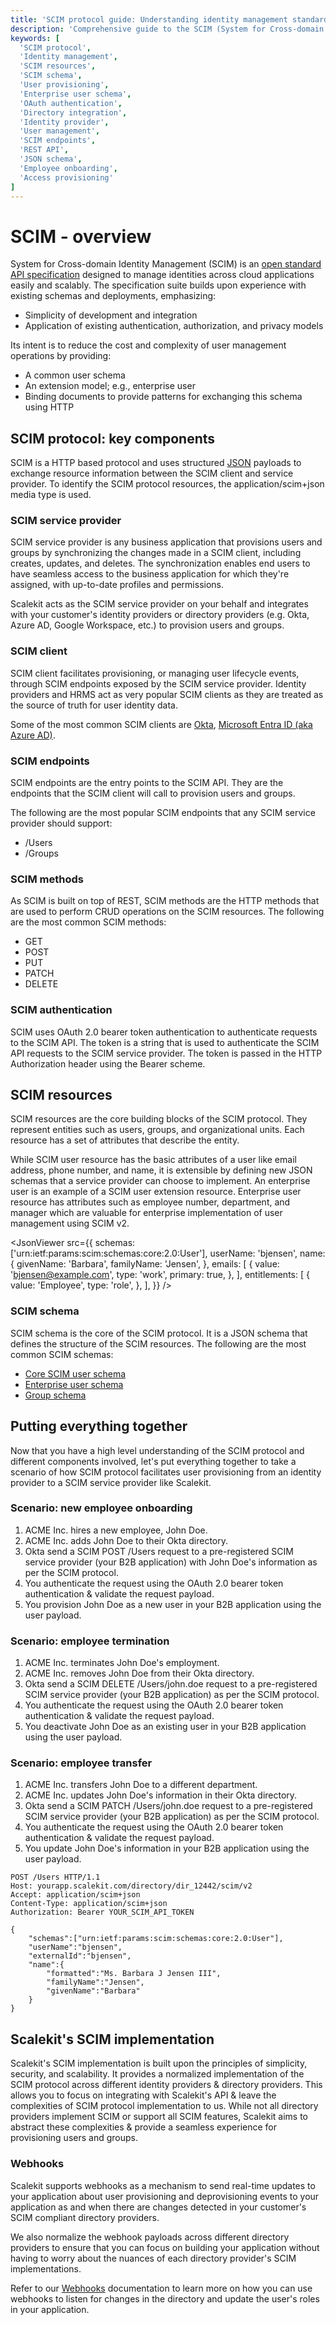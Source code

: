 ```yaml
---
title: 'SCIM protocol guide: Understanding identity management standards'
description: 'Comprehensive guide to the SCIM (System for Cross-domain Identity Management) protocol. Learn about core components, resources, schemas, and real-world implementation scenarios for identity management across cloud applications.'
keywords: [
  'SCIM protocol',
  'Identity management',
  'SCIM resources',
  'SCIM schema',
  'User provisioning',
  'Enterprise user schema',
  'OAuth authentication',
  'Directory integration',
  'Identity provider',
  'User management',
  'SCIM endpoints',
  'REST API',
  'JSON schema',
  'Employee onboarding',
  'Access provisioning'
]
---
```


# SCIM - overview

System for Cross-domain Identity Management (SCIM) is an
[open standard API specification](https://datatracker.ietf.org/doc/html/rfc7643#section-2) designed
to manage identities across cloud applications easily and scalably. The specification suite builds
upon experience with existing schemas and deployments, emphasizing:

- Simplicity of development and integration
- Application of existing authentication, authorization, and privacy models

Its intent is to reduce the cost and complexity of user management operations by providing:

- A common user schema
- An extension model; e.g., enterprise user
- Binding documents to provide patterns for exchanging this schema using HTTP

## SCIM protocol: key components

SCIM is a HTTP based protocol and uses structured
[JSON](https://datatracker.ietf.org/doc/html/rfc7159) payloads to exchange resource information
between the SCIM client and service provider. To identify the SCIM protocol resources, the
<SimpleCode>application/scim+json</SimpleCode> media type is used.

### SCIM service provider

SCIM service provider is any business application that provisions users and groups by synchronizing
the changes made in a SCIM client, including creates, updates, and deletes. The synchronization
enables end users to have seamless access to the business application for which they're assigned,
with up-to-date profiles and permissions.

Scalekit acts as the SCIM service provider on your behalf and integrates with your customer's
identity providers or directory providers (e.g. Okta, Azure AD, Google Workspace, etc.) to provision
users and groups.

### SCIM client

SCIM client facilitates provisioning, or managing user lifecycle events, through SCIM endpoints
exposed by the SCIM service provider. Identity providers and HRMS act as very popular SCIM clients
as they are treated as the source of truth for user identity data.

Some of the most common SCIM clients are [Okta](https://www.okta.com),
[Microsoft Entra ID (aka Azure AD)](https://www.microsoft.com/en-in/security/business/identity-access/microsoft-entra-id).

### SCIM endpoints

SCIM endpoints are the entry points to the SCIM API. They are the endpoints that the SCIM client
will call to provision users and groups.

The following are the most popular SCIM endpoints that any SCIM service provider should support:

- <SimpleCode>/Users</SimpleCode>
- <SimpleCode>/Groups</SimpleCode>

### SCIM methods

As SCIM is built on top of REST, SCIM methods are the HTTP methods that are used to perform CRUD
operations on the SCIM resources. The following are the most common SCIM methods:

- GET
- POST
- PUT
- PATCH
- DELETE

### SCIM authentication

SCIM uses OAuth 2.0 bearer token authentication to authenticate requests to the SCIM API. The token
is a string that is used to authenticate the SCIM API requests to the SCIM service provider. The
token is passed in the HTTP Authorization header using the Bearer scheme.

## SCIM resources

SCIM resources are the core building blocks of the SCIM protocol. They represent entities such as
users, groups, and organizational units. Each resource has a set of attributes that describe the
entity.

While SCIM user resource has the basic attributes of a user like email address, phone number, and
name, it is extensible by defining new JSON schemas that a service provider can choose to implement.
An enterprise user is an example of a SCIM user extension resource. Enterprise user resource has
attributes such as employee number, department, and manager which are valuable for enterprise
implementation of user management using SCIM v2.

<CodeWithHeader title="Example SCIM user representation">

<JsonViewer
  src={{
    schemas: ['urn:ietf:params:scim:schemas:core:2.0:User'],
    userName: 'bjensen',
    name: {
      givenName: 'Barbara',
      familyName: 'Jensen',
    },
    emails: [
      {
        value: 'bjensen@example.com',
        type: 'work',
        primary: true,
      },
    ],
    entitlements: [
      {
        value: 'Employee',
        type: 'role',
      },
    ],
  }}
/>

</CodeWithHeader>

### SCIM schema

SCIM schema is the core of the SCIM protocol. It is a JSON schema that defines the structure of the
SCIM resources. The following are the most common SCIM schemas:

- [Core SCIM user schema](https://datatracker.ietf.org/doc/html/rfc7643#section-4.1)
- [Enterprise user schema](https://datatracker.ietf.org/doc/html/rfc7643#section-4.3)
- [Group schema](https://datatracker.ietf.org/doc/html/rfc7643#section-4.2)

## Putting everything together

Now that you have a high level understanding of the SCIM protocol and different components involved,
let's put everything together to take a scenario of how SCIM protocol facilitates user provisioning
from an identity provider to a SCIM service provider like Scalekit.

### Scenario: new employee onboarding

1. ACME Inc. hires a new employee, John Doe.
2. ACME Inc. adds John Doe to their Okta directory.
3. Okta send a SCIM <SimpleCode>POST /Users</SimpleCode> request to a pre-registered SCIM service
   provider (your B2B application) with John Doe's information as per the SCIM protocol.
4. You authenticate the request using the OAuth 2.0 bearer token authentication & validate the
   request payload.
5. You provision John Doe as a new user in your B2B application using the user payload.

### Scenario: employee termination

1. ACME Inc. terminates John Doe's employment.
2. ACME Inc. removes John Doe from their Okta directory.
3. Okta send a SCIM <SimpleCode>DELETE /Users/john.doe</SimpleCode> request to a pre-registered SCIM
   service provider (your B2B application) as per the SCIM protocol.
4. You authenticate the request using the OAuth 2.0 bearer token authentication & validate the
   request payload.
5. You deactivate John Doe as an existing user in your B2B application using the user payload.

### Scenario: employee transfer

1. ACME Inc. transfers John Doe to a different department.
2. ACME Inc. updates John Doe's information in their Okta directory.
3. Okta send a SCIM <SimpleCode>PATCH /Users/john.doe</SimpleCode> request to a pre-registered SCIM
   service provider (your B2B application) as per the SCIM protocol.
4. You authenticate the request using the OAuth 2.0 bearer token authentication & validate the
   request payload.
5. You update John Doe's information in your B2B application using the user payload.

<CodeWithHeader title="SCIM create user request">

```http
POST /Users HTTP/1.1
Host: yourapp.scalekit.com/directory/dir_12442/scim/v2
Accept: application/scim+json
Content-Type: application/scim+json
Authorization: Bearer YOUR_SCIM_API_TOKEN

{
    "schemas":["urn:ietf:params:scim:schemas:core:2.0:User"],
    "userName":"bjensen",
    "externalId":"bjensen",
    "name":{
        "formatted":"Ms. Barbara J Jensen III",
        "familyName":"Jensen",
        "givenName":"Barbara"
    }
}
```

</CodeWithHeader>

## Scalekit's SCIM implementation

Scalekit's SCIM implementation is built upon the principles of simplicity, security, and
scalability. It provides a normalized implementation of the SCIM protocol across different identity
providers & directory providers. This allows you to focus on integrating with Scalekit's API & leave
the complexities of SCIM protocol implementation to us. While not all directory providers implement
SCIM or support all SCIM features, Scalekit aims to abstract these complexities & provide a seamless
experience for provisioning users and groups.

### Webhooks

Scalekit supports webhooks as a mechanism to send real-time updates to your application about user
provisioning and deprovisioning events to your application as and when there are changes detected in
your customer's SCIM compliant directory providers.

We also normalize the webhook payloads across different directory providers to ensure that you can
focus on building your application without having to worry about the nuances of each directory
provider's SCIM implementations.

Refer to our [Webhooks](/scim/quickstart#realtime-user-provisioning-with-webhooks) documentation to
learn more on how you can use webhooks to listen for changes in the directory and update the user's
roles in your application.
